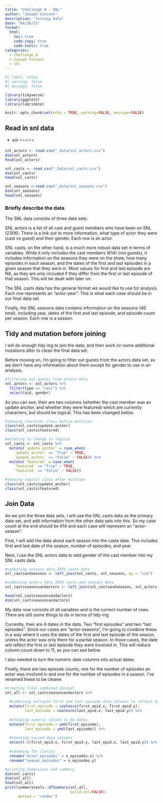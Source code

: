 ```yaml
---
title: "Challenge 8 - SNL"
author: "Joseph Vincent"
description: "Joining Data"
date: "04/26/23"
format:
  html:
    toc: true
    code-copy: true
    code-tools: true
categories:
  - challenge_8
  - Joseph Vincent
  - snl
---
```


```r
#| label: setup
#| warning: false
#| message: false

library(tidyverse)
library(ggplot2)
library(lubridate)

knitr::opts_chunk$set(echo = TRUE, warning=FALSE, message=FALSE)
```

## Read in snl data

-   snl ⭐⭐⭐⭐⭐

```r
snl_actors <- read.csv("_data/snl_actors.csv")
dim(snl_actors)
head(snl_actors)

snl_casts <- read.csv("_data/snl_casts.csv")
dim(snl_casts)
head(snl_casts)

snl_seasons <-read.csv("_data/snl_seasons.csv")
dim(snl_seasons)
head(snl_seasons)
```

### Briefly describe the data

The SNL data consists of three data sets:

SNL actors is a list of all cast and guest members who have been on SNL (2306). There is a link out to more information, what type of actor they were (cast vs guest) and their gender. Each row is an actor.

SNL casts, on the other hand, is a much more robust data set in terms of variables. While it only includes the cast members (614) (not guests), it includes information on the seasons they were on the show, how many episodes in each season, and the dates of the first and last episodes in a given season that they were in. Most values for first and last episode are NA, as they are only included if they differ from the first or last episode of that season. This will be dealt with later on.

The SNL casts data has the general format we would like to use for analysis. Each row represents an "actor-year". This is what each case should be in our final data set.

Finally, the SNL seasons data contains information on the seasons (46 total), including year, dates of the first and last episode, and episode count per season. Each row is a season.

## Tidy and mutation before joining

I will do enough tidy-ing to join the data, and then work on some additional mutations after to clean the final data set.

Before moving on, I'm going to filter out guests from the actors data set, as we don't have any information about them except for gender to use in an analysis.

```r
#filtering out guests from actors data
snl_actors <- snl_actors %>% 
  filter(type == "cast") %>%
  select(aid, gender)
```

As you can see, their are two columns (whether the cast member was an update anchor, and whether they were featured) which are currently characters, but should be logical. This has been changed below.

```r
#showing character class before mutation
class(snl_casts$update_anchor)
class(snl_casts$featured)

#mutating to change to logical
snl_casts <- snl_casts %>%
  mutate(`update_anchor` = case_when(
    `update_anchor` == "True" ~ TRUE,
    `update_anchor` == "False" ~ FALSE)) %>%
  mutate(`featured` = case_when(
    `featured` == "True" ~ TRUE,
    `featured` == "False" ~ FALSE))

#showing logical class after mutation
class(snl_casts$update_anchor)
class(snl_casts$featured)
```

## Join Data

As we join the three data sets, I will use the SNL casts data as the primary data set, and add information from the other data sets into this. So my case count at the end should be 614 and each case will represent an "actor-season".

First, I will add the data about each season into the casts data. This includes first and last date of the season, number of episodes, and year.

Next, I use the SNL actors data to add gender of the cast member into my SNL casts data.

```r
#combining seasons data INTO casts data
snl_castsandseasons <- left_join(snl_casts, snl_seasons, by = "sid")

#combining actors data INTO casts and seasons data
snl_castsseasonsandactors <- left_join(snl_castsandseasons, snl_actors, "aid")

head(snl_castsseasonsandactors)
dim(snl_castsseasonsandactors)
```

My data now consists of all variables and is the correct number of rows. There are still some things to do in terms of tidy-ing.

Currently, their are 4 dates in the data. Two "first episodes" and two "last episodes". Since our cases are "actor-seasons", I'm going to combine these in a way where it uses the dates of the first and last episode of the season, unless the actor was only there for a partial season. In those cases, the date will reflect the first or last episode they were involved in. This will reduce column count down to 11, as you can see below.

I also needed to turn the numeric date columns into actual dates.

Finally, there are two episode counts, one for the number of episodes an actor was involved in and one for the number of episodes in a season. I've renamed these to be clearer.

```r
#creating final combined dataset
snl_all <- snl_castsseasonsandactors %>%
  
  #combining multiple first and last episode date columns to reflect dates participated by actors
  mutate(first_episode = coalesce(first_epid.x, first_epid.y),
         last_episode = coalesce(last_epid.x, last_epid.y)) %>%
  
  #changing numeric values to be dates
  mutate(first_episode = ymd(first_episode),
         last_episode = ymd(last_episode)) %>%
  
  #removing unused date columns
  select(-c(first_epid.x, first_epid.y, last_epid.x, last_epid.y)) %>%
  
  #renaming for clarity
  rename("actor_episodes" = n_episodes.x) %>%
  rename("season_episodes" = n_episodes.y) 

#printing dimensions and summary
dim(snl_casts)
dim(snl_all)
head(snl_all)
print(summarytools::dfSummary(snl_all,
                              valid.col=FALSE), 
      method = 'render')

```

